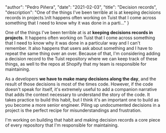 
  "author": "Pedro Piñera",
  "date": "2021-02-03",
  "title": "Decision records",
  "description": "One of the things I've been terrible at is at keeping decisions records in projects.\nIt happens often working on Tuist that I come across something that I need to know why it was done in a parti..."
}




One of the things I've been terrible at is at **keeping decisions records in projects**.
It happens often working on Tuist that I come across something that I need to know why it was done in a particular way and I can't remember.
It also happens that users ask about something and I have to repeat the same thing over an over.
Because of that, I'm considering adding a decision record to the Tuist repository where we can keep track of these things,
as well to the repos at Shopify that my team is responsible for maintaining.

As a developers **we have to make many decisions along the day**,
and the result of those decisions is most of the times code.
However, if the code doesn't speak for itself,
it's extremely useful to add a companion narrative that adds the context necessary to understand the story of the code.
It takes practice to build this habit,
but I think it's an important one to build as you become a more senior engineer.
Piling up undocumented decisions in a project is the perfect recipe for misunderstandings and frustration.

I'm working on building that habit and making decision records a core piece of every repository that I'm responsible for maintaining.

    